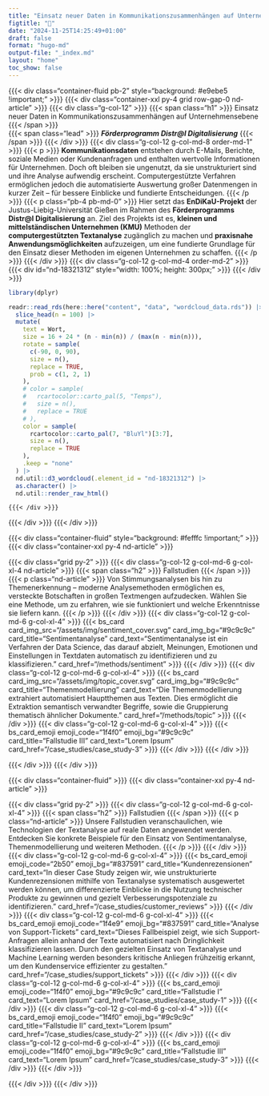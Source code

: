 ```yaml
---
title: "Einsatz neuer Daten in Kommunikationszusammenhängen auf Unternehmensebene"
figtitle: "💾"
date: "2024-11-25T14:25:49+01:00"
draft: false
format: "hugo-md"
output-file: "_index.md"
layout: "home"
toc_show: false
---
```


{{{< div class="container-fluid pb-2" style="background: #e9ebe5 !important;" >}}}
  {{{< div class="container-xxl py-4 grid row-gap-0 nd-article" >}}}
    {{{< div class="g-col-12" >}}} {{{< span class="h1" >}}} Einsatz neuer Daten in Kommunikationszusammenhängen auf Unternehmensebene {{{< /span >}}} <br> {{{< span class="lead" >}}} ***Förderprogramm Distr@l Digitalisierung*** {{{< /span >}}} {{{< /div >}}}
    {{{< div class="g-col-12 g-col-md-8 order-md-1" >}}}
      {{{< p >}}} **Kommunikationsdaten** entstehen durch E-Mails, Berichte, soziale Medien oder Kundenanfragen und enthalten wertvolle Informationen für Unternehmen. Doch oft bleiben sie ungenutzt, da sie unstrukturiert sind und ihre Analyse aufwendig erscheint. Computergestützte Verfahren ermöglichen jedoch die automatisierte Auswertung großer Datenmengen in kurzer Zeit – für bessere Einblicke und fundierte Entscheidungen. {{{< /p >}}} {{{< p class="pb-4 pb-md-0" >}}} Hier setzt das **EnDiKaU-Projekt** der Justus-Liebig-Universität Gießen im Rahmen des **Förderprogramms Distr@l Digitalisierung** an. Ziel des Projekts ist es, **kleinen und mittelständischen Unternehmen (KMU)** Methoden der **computergestützten Textanalyse** zugänglich zu machen und **praxisnahe Anwendungsmöglichkeiten** aufzuzeigen, um eine fundierte Grundlage für den Einsatz dieser Methoden im eigenen Unternehmen zu schaffen. {{{< /p >}}} 
      <!-- {{{< div class="text-white text-bg-primary rounded p-3" >}}} -->
      <!--   {{{< p class="p-0" >}}} Unsere Website bietet Ihnen eine Übersicht der vielfältigen Werkzeuge, mit denen Kommunikationsdaten analysiert und genutzt werden können. Von den Grundlagen dieser Daten über Methoden, diese zu strukturieren und auszuwerten, bis hin zu praktischen Anwendungen – entdecken Sie, wie diese Methoden dazu beitragen können, wertvolle Erkenntnisse aus Kommunikationsdaten zu gewinnen. {{{< /p >}}} -->
      <!-- {{{< /div >}}} -->
    {{{< /div >}}}
    {{{< div class="g-col-12 g-col-md-4 order-md-2" >}}}
      {{{< div id="nd-18321312" style="width: 100%; height: 300px;" >}}} {{{< /div >}}}

```r
library(dplyr)

readr::read_rds(here::here("content", "data", "wordcloud_data.rds")) |>
  slice_head(n = 100) |>
  mutate(
    text = Wort,
    size = 16 + 24 * (n - min(n)) / (max(n - min(n))),
    rotate = sample(
      c(-90, 0, 90),
      size = n(),
      replace = TRUE,
      prob = c(1, 2, 1)
    ),
    # color = sample(
    #   rcartocolor::carto_pal(5, "Temps"),
    #   size = n(),
    #   replace = TRUE
    # ),
    color = sample(
      rcartocolor::carto_pal(7, "BluYl")[3:7],
      size = n(),
      replace = TRUE
    ),
    .keep = "none"
  ) |>
  nd.util::d3_wordcloud(.element_id = "nd-18321312") |>
  as.character() |>
  nd.util::render_raw_html()
```

    {{{< /div >}}}
  {{{< /div >}}}
{{{< /div >}}}

{{{< div class="container-fluid" style="background: #fefffc !important;" >}}} {{{< div class="container-xxl py-4 nd-article" >}}} 

{{{< div class="grid py-2" >}}} 
  {{{< div class="g-col-12 g-col-md-6 g-col-xl-4 nd-article" >}}} 
    {{{< span class="h2" >}}} Fallstudien {{{< /span >}}}
    {{{< p class="nd-article" >}}} Von Stimmungsanalysen bis hin zu Themenerkennung – moderne Analysemethoden ermöglichen es, versteckte Botschaften in großen Textmengen aufzudecken. Wählen Sie eine Methode, um zu erfahren, wie sie funktioniert und welche Erkenntnisse sie liefern kann. {{{< /p >}}}
  {{{< /div >}}} 
  {{{< div class="g-col-12 g-col-md-6 g-col-xl-4" >}}} 
    {{{< bs_card card_img_src="/assets/img/sentiment_cover.svg" card_img_bg="#9c9c9c" card_title="Sentimentanalyse" card_text="Sentimentanalyse ist ein Verfahren der Data Science, das darauf abzielt, Meinungen, Emotionen und Einstellungen in Textdaten automatisch zu identifizieren und zu klassifizieren." card_href="/methods/sentiment" >}}}
  {{{< /div >}}} 
  {{{< div class="g-col-12 g-col-md-6 g-col-xl-4" >}}} 
    {{{< bs_card card_img_src="/assets/img/topic_cover.svg" card_img_bg="#9c9c9c" card_title="Themenmodellierung" card_text="Die Themenmodellierung extrahiert automatisiert Hauptthemen aus Texten. Dies ermöglicht die Extraktion semantisch verwandter Begriffe, sowie die Gruppierung thematisch ähnlicher Dokumente." card_href="/methods/topic" >}}}
  {{{< /div >}}} 
  {{{< div class="g-col-12 g-col-md-6 g-col-xl-4" >}}} 
    {{{< bs_card_emoji emoji_code="1f4f0" emoji_bg="#9c9c9c" card_title="Fallstudie III" card_text="Lorem Ipsum" card_href="/case_studies/case_study-3" >}}}
  {{{< /div >}}} 
{{{< /div >}}} 

{{{< /div >}}} {{{< /div >}}} 

{{{< div class="container-fluid" >}}} {{{< div class="container-xxl py-4 nd-article" >}}}

<!-- `{r} stringi::stri_rand_lipsum(1)` -->

{{{< div class="grid py-2" >}}} 
  {{{< div class="g-col-12 g-col-md-6 g-col-xl-4" >}}} 
    {{{< span class="h2" >}}} Fallstudien {{{< /span >}}}
    {{{< p class="nd-article" >}}} Unsere Fallstudien veranschaulichen, wie Technologien der Textanalyse auf reale Daten angewendet werden. Entdecken Sie konkrete Beispiele für den Einsatz von Sentimentanalyse, Themenmodellierung und weiteren Methoden. {{{< /p >}}}
  {{{< /div >}}} 
  {{{< div class="g-col-12 g-col-md-6 g-col-xl-4" >}}} 
    {{{< bs_card_emoji emoji_code="2b50" emoji_bg="#837591" card_title="Kundenrezensionen" card_text="In dieser Case Study zeigen wir, wie unstrukturierte Kundenrezensionen mithilfe von Textanalyse systematisch ausgewertet werden können, um differenzierte Einblicke in die Nutzung technischer Produkte zu gewinnen und gezielt Verbesserungspotenziale zu identifizieren." card_href="/case_studies/customer_reviews" >}}}
  {{{< /div >}}} 
  {{{< div class="g-col-12 g-col-md-6 g-col-xl-4" >}}} 
    {{{< bs_card_emoji emoji_code="1f4e9" emoji_bg="#837591" card_title="Analyse von Support-Tickets" card_text="Dieses Fallbeispiel zeigt, wie sich Support-Anfragen allein anhand der Texte automatisiert nach Dringlichkeit klassifizieren lassen. Durch den gezielten Einsatz von Textanalyse und Machine Learning werden besonders kritische Anliegen frühzeitig erkannt, um den Kundenservice effizienter zu gestalten." card_href="/case_studies/support_tickets" >}}}
  {{{< /div >}}} 
  {{{< div class="g-col-12 g-col-md-6 g-col-xl-4" >}}} 
    {{{< bs_card_emoji emoji_code="1f4f0" emoji_bg="#9c9c9c" card_title="Fallstudie I" card_text="Lorem Ipsum" card_href="/case_studies/case_study-1" >}}}
  {{{< /div >}}} 
  {{{< div class="g-col-12 g-col-md-6 g-col-xl-4" >}}} 
    {{{< bs_card_emoji emoji_code="1f4f0" emoji_bg="#9c9c9c" card_title="Fallstudie II" card_text="Lorem Ipsum" card_href="/case_studies/case_study-2" >}}}
  {{{< /div >}}} 
  {{{< div class="g-col-12 g-col-md-6 g-col-xl-4" >}}} 
    {{{< bs_card_emoji emoji_code="1f4f0" emoji_bg="#9c9c9c" card_title="Fallstudie III" card_text="Lorem Ipsum" card_href="/case_studies/case_study-3" >}}}
  {{{< /div >}}} 
{{{< /div >}}}

{{{< /div >}}} {{{< /div >}}}

<!-- {{{< div class="container-fluid" style="background: #fefffc !important;" >}}} {{{< div class="container-xxl py-4 nd-article" >}}}  -->

<!-- ## Palette -->

<!-- ```{r} -->
<!-- library(ggplot2) -->

<!-- palette <- tibble::tribble( -->
<!--   ~color, ~palette, -->
<!--   "#2e2933", "base", -->
<!--   "#837591", "base", -->
<!--   "#e9ebe5", "base", -->
<!--   "#cf597e", "diverging", -->
<!--   "#e88471", "diverging", -->
<!--   "#eeb479", "diverging", -->
<!--   "#e9e29c", "diverging", -->
<!--   "#9ccb86", "diverging", -->
<!--   "#39b185", "diverging", -->
<!--   "#009392", "diverging", -->
<!--   "#f7feae", "sequential", -->
<!--   "#b7e6a5", "sequential", -->
<!--   "#7ccba2", "sequential", -->
<!--   "#46aea0", "sequential", -->
<!--   "#089099", "sequential", -->
<!--   "#00718b", "sequential", -->
<!--   "#045275", "sequential", -->
<!-- ) -->

<!-- palette |>  -->
<!--   dplyr::mutate( -->
<!--     color_palette_rank = dplyr::row_number(), .by=palette -->
<!--   ) |> -->
<!--   ggplot(aes(x=color_palette_rank, y=forcats::fct_rev(palette), fill=color)) + -->
<!--   geom_tile(width=1) + -->
<!--   geom_text(aes(label=color), color="black", nudge_x=0.1, nudge_y=0.1) + -->
<!--   geom_text(aes(label=color), color="white", nudge_x=-0.1, nudge_y=-0.1) + -->
<!--   scale_fill_identity() + -->
<!--   coord_equal() + -->
<!--   theme_minimal() + -->
<!--   theme( -->
<!--     axis.title=element_blank(), -->
<!--     axis.text.x=element_blank(), -->
<!--     axis.ticks.x=element_blank(), -->
<!--     panel.grid=element_blank() -->
<!--   ) -->
<!-- ``` -->

<!-- ## Emojis -->

<!-- 📧📨📄👥👤🗣️🌐📱📰📣 -->


<!-- {{{< /div >}}} {{{< /div >}}} -->

